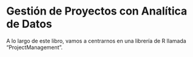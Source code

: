 # Gestión de Proyectos con Analítica de Datos

A lo largo de este libro, vamos a centrarnos en una librería de R llamada "ProjectManagement".

